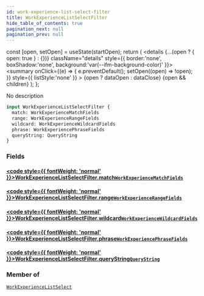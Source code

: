 ```yaml
---
id: work-experience-list-select-filter
title: WorkExperienceListSelectFilter
hide_table_of_contents: true
pagination_next: null
pagination_prev: null
---
```







  const [open, setOpen] = useState(startOpen);
  return (
    <details {...(open ? { open: true } : {})} className="details" style={{ border:'none', boxShadow:'none', background:'var(--ifm-background-color)' }}>
      <summary
        onClick={(e) => {
          e.preventDefault();
          setOpen((open) => !open);
        }}
        style={{ listStyle:'none' }}
      >
      {open ? dataOpen : dataClose}
      </summary>
      {open && children}
    </details>
  );
};




No description


```graphql
input WorkExperienceListSelectFilter {
  match: WorkExperienceMatchFields
  range: WorkExperienceRangeFields
  wildcard: WorkExperienceWildcardFields
  phrase: WorkExperiencePhraseFields
  queryString: QueryString
}
```




### Fields

#### [<code style={{ fontWeight: 'normal' }}>WorkExperienceListSelectFilter.<b>match</b></code>](#)<Bullet />[`WorkExperienceMatchFields`](/cris/inputs/work-experience-match-fields) <Badge class="secondary" text="input"/>
> 
> 

#### [<code style={{ fontWeight: 'normal' }}>WorkExperienceListSelectFilter.<b>range</b></code>](#)<Bullet />[`WorkExperienceRangeFields`](/cris/inputs/work-experience-range-fields) <Badge class="secondary" text="input"/>
> 
> 

#### [<code style={{ fontWeight: 'normal' }}>WorkExperienceListSelectFilter.<b>wildcard</b></code>](#)<Bullet />[`WorkExperienceWildcardFields`](/cris/inputs/work-experience-wildcard-fields) <Badge class="secondary" text="input"/>
> 
> 

#### [<code style={{ fontWeight: 'normal' }}>WorkExperienceListSelectFilter.<b>phrase</b></code>](#)<Bullet />[`WorkExperiencePhraseFields`](/cris/inputs/work-experience-phrase-fields) <Badge class="secondary" text="input"/>
> 
> 

#### [<code style={{ fontWeight: 'normal' }}>WorkExperienceListSelectFilter.<b>queryString</b></code>](#)<Bullet />[`QueryString`](/cris/inputs/query-string) <Badge class="secondary" text="input"/>
> 
> 



### Member of

[`WorkExperienceListSelect`](/cris/inputs/work-experience-list-select)  <Badge class="secondary" text="input"/>

